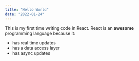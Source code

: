 ```yaml
---
title: "Hello World"
date: "2022-01-24"
---
```


This is my first time writing code in React.
React is an **awesome** programming language because it:

* has real time updates
* has a data access layer
* has async updates


